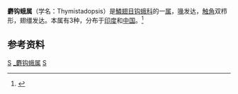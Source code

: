 {{Automatic Taxobox
| taxon = Thymistadopsis
| authority = Warren，1922
}}
'''麝钩蛾属'''（学名：Thymistadopsis）是[[鱗翅目|鱗翅目]][[钩蛾科|钩蛾科]]的一[[属_(生物)|属]]，[[喙|喙]]发达，[[触角|触角]]双栉形，翅缰发达。本属有3种，分布于[[印度|印度]]和[[中国|中国]]。<ref>{{cite book zh |author=朱弘复 王林瑶 |title=《中国动物志·昆虫纲（第三卷）·鳞翅目·圆钩蛾科 钩蛾科》|format=M |edition=1 |location=北京 |publisher=科学出版社 |date=1991 |pages=177|id= ISBN 7-03-001906-7}}</ref>

==参考资料==
{{reflist}}

{{Taxonbar}}
[[Category:钩蛾科|S]]
[[Category:_麝钩蛾属|]]
[[Category:_1922年描述的分类群|S]]